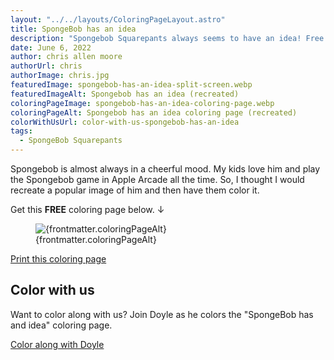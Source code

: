 ```yaml
---
layout: "../../layouts/ColoringPageLayout.astro"
title: SpongeBob has an idea
description: "Spongebob Squarepants always seems to have an idea! Free coloring page."
date: June 6, 2022
author: chris allen moore
authorUrl: chris
authorImage: chris.jpg
featuredImage: spongebob-has-an-idea-split-screen.webp
featuredImageAlt: Spongebob has an idea (recreated)
coloringPageImage: spongebob-has-an-idea-coloring-page.webp
coloringPageAlt: Spongebob has an idea coloring page (recreated)
colorWithUsUrl: color-with-us-spongebob-has-an-idea
tags:
  - SpongeBob Squarepants
---
```


Spongebob is almost always in a cheerful mood. My kids love him and play the Spongebob game in Apple Arcade all the time. So, I thought I would recreate a popular image of him and then have them color it.

Get this **FREE** coloring page below. ↓

<figure class="text-center mt-0">
  <img
    src={`/images/coloring-pages/${frontmatter.coloringPageImage}`}
    alt={frontmatter.coloringPageAlt}
    class="w-full"
  />
  <figcaption class="text-sm">{frontmatter.coloringPageAlt}</figcaption>
</figure>

<div class="text-center">
  <a
    target="_blank"
    href={`/images/coloring-pages/${frontmatter.coloringPageImage}/`}
    class="no-underline bg-paradiso-600 hover:bg-paradiso-700 text-white py-4 px-5 rounded-full leading-normal"
  >
    <span>Print this coloring page</span>
  </a>
</div>

## Color with us

Want to color along with us? Join Doyle as he colors the "SpongeBob has and idea" coloring page.

<div class="text-center">
  <a
    target="_blank"
    href={`/blog/${frontmatter.colorWithUsUrl}/`}
    class="no-underline bg-paradiso-600 hover:bg-paradiso-700 text-white py-4 px-5 rounded-full leading-normal"
  >
    <span>Color along with Doyle</span>
  </a>
</div>
